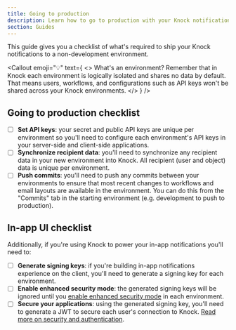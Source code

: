 ```yaml
---
title: Going to production
description: Learn how to go to production with your Knock notifications.
section: Guides
---
```


This guide gives you a checklist of what's required to ship your Knock notifications to a non-development environment.

<Callout
  emoji="💡"
  text={
    <>
      <span className="font-bold">What's an environment?</span> Remember that in
      Knock each environment is logically isolated and shares no data by
      default. That means users, workflows, and configurations such as API keys
      won't be shared across your Knock environments.
    </>
  }
/>

## Going to production checklist

- [ ] **Set API keys**: your secret and public API keys are unique per environment so you'll need to configure each environment's API keys in your server-side and client-side applications.
- [ ] **Synchronize recipient data**: you'll need to synchronize any recipient data in your new environment into Knock. All recipient (user and object) data is unique per environment.
- [ ] **Push commits**: you'll need to push any commits between your environments to ensure that most recent changes to workflows and email layouts are available in the environment. You can do this from the "Commits" tab in the starting environment (e.g. development to push to production).

## In-app UI checklist

Additionally, if you're using Knock to power your in-app notifications you'll need to:

- [ ] **Generate signing keys**: if you're building in-app notifications experience on the client, you'll need to generate a signing key for each environment.
- [ ] **Enable enhanced security mode**: the generated signing keys will be ignored until you [enable enhanced security mode](/in-app-ui/security-and-authentication) in each environment.
- [ ] **Secure your applications**: using the generated signing key, you'll need to generate a JWT to secure each user's connection to Knock. [Read more on security and authentication](/in-app-ui/security-and-authentication).
